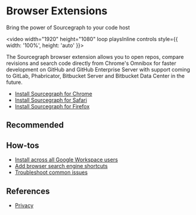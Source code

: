 # Browser Extensions

<p className="subtitle">Bring the power of Sourcegraph to your code host</p>

<video width="1920" height="1080" loop playsInline controls style={{ width: '100%', height: 'auto' }}>
  <source src="https://storage.googleapis.com/sourcegraph-assets/Docs/Media/24-1-1-browser-extension-chrome-demo.mp4"/>
</video>

The Sourcegraph browser extension allows you to open repos, compare revisions and search code directly from Chrome's Omnibox for faster development on GitHub and GitHub Enterprise Server with support coming to GitLab, Phabricator, Bitbucket Server and Bitbucket Data Center in the future.

- [Install Sourcegraph for Chrome](https://chrome.google.com/webstore/detail/sourcegraph/dgjhfomjieaadpoljlnidmbgkdffpack)
- [Install Sourcegraph for Safari](https://apps.apple.com/us/app/sourcegraph-for-safari/id1543262193)
- [Install Sourcegraph for Firefox](https://addons.mozilla.org/en-US/firefox/addon/sourcegraph-for-firefox)

<QuickLinks>
<QuickLink href="/integration/browser_extension/quickstart" icon="presets" imgAlt="Quickstart" title="Quickstart" />
<QuickLink href="/integration/browser_extension/references/features" icon="theming" imgAlt="Features" title="Features" />
</QuickLinks>

## Recommended

<LinkCards>

  <LinkCard href="https://about.sourcegraph.com/get-started?t=enterprise" imgSrc="https://sourcegraph.com/.assets/img/sourcegraph-mark.svg" imgAlt="Sourcegraph" title="Get single-tenant instance managed by Sourcegraph." description="Sign up and get a 30 day free trial for your team." />

</LinkCards>

## How-tos

- [Install across all Google Workspace users](/integration/browser_extension/how-tos/google_workspace)
- [Add browser search engine shortcuts](/integration/browser_extension/how-tos/browser_search_engine)
- [Troubleshoot common issues](/integration/browser_extension/how-tos/troubleshooting)

## References

- [Privacy](/integration/browser_extension/references/privacy)
